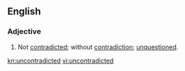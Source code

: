==English==
===Adjective===
{{en-adj}}
# Not [[contradicted]]; without [[contradiction]]; [[unquestioned]].

[[kn:uncontradicted]]
[[vi:uncontradicted]]